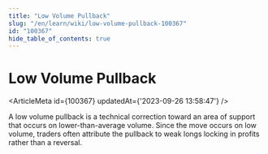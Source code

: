 ```yaml
---
title: "Low Volume Pullback"
slug: "/en/learn/wiki/low-volume-pullback-100367"
id: "100367"
hide_table_of_contents: true
---
```



# Low Volume Pullback

<ArticleMeta id={100367} updatedAt={'2023-09-26 13:58:47'} />
<div className='border-solid border-b border-t-0 my-4 border-[var(--ifm-color-gray-300)]' />

A low volume pullback is a technical correction toward an area of support that occurs on lower-than-average volume. Since the move occurs on low volume, traders often attribute the pullback to weak longs locking in profits rather than a reversal.
